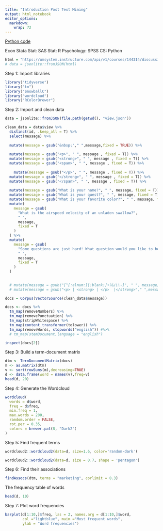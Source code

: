 ```yaml
---
title: "Introduction Post Text Mining"
output: html_notebook
editor_options: 
  markdown: 
    wrap: 72
---
```


[Python code](https://github.com/dsp444/save_canvas_discussion)


Econ Stata
Stat: SAS
Stat: R
Psychology: SPSS
CS: Python


```r
html = "https://umsystem.instructure.com/api/v1/courses/144314/discussion_topics/1494319/view?include_new_entries=1&include_enrollment_state=1"
# data = jsonlite::fromJSON(html)
```

Step 1: Import libraries

```r
library("tidyverse")
library("tm")
library("SnowballC")
library("wordcloud")
library("RColorBrewer")
```

Step 2: Import and clean data

```r
data = jsonlite::fromJSON(file.path(getwd(), "view.json"))

clean_data = data$view %>% 
  distinct(id, .keep_all = T) %>% 
  select(message) %>% 
  
  mutate(message = gsub("&nbsp;"," ",message,fixed = TRUE)) %>%
  
  mutate(message = gsub("<p>", " ", message , fixed = T)) %>%
  mutate(message = gsub("<strong>", " ", message , fixed = T)) %>%
  mutate(message = gsub("<span>", " ", message , fixed = T)) %>%
  
    mutate(message = gsub("</p>", " ", message , fixed = T)) %>%
  mutate(message = gsub("</strong>", " ", message , fixed = T)) %>%
  mutate(message = gsub("</span>", " ", message , fixed = T)) %>%
  
  mutate(message = gsub("What is your name?", " ", message, fixed = T)) %>%
  mutate(message = gsub("What is your quest?", " ", message, fixed = T)) %>%
  mutate(message = gsub("What is your favorite color?", " ", message, fixed = T)) %>%
  mutate(
    message = gsub(
      "What is the airspeed velocity of an unladen swallow?",
      " ",
      message,
      fixed = T
    )
  ) %>%
  mutate(
    message = gsub(
      "Some questions are just hard! What question would you like to be able to answer at the end of this course? In other words, what would you like to learn about marketing research?",
      " ",
      message,
      fixed = T
    )
  ) 
  
  
  # mutate(message = gsub("[^[:alnum:][:blank:]+?&/\\-]", " ", message))
  # mutate(message = gsub("<p> | <strong> | </p>  |</strong>"," ",message,fixed = TRUE))

docs = Corpus(VectorSource(clean_data$message))

docs <- docs %>%
  tm_map(removeNumbers) %>%
  tm_map(removePunctuation) %>%
  tm_map(stripWhitespace) %>% 
  tm_map(content_transformer(tolower)) %>% 
  tm_map(removeWords, stopwords("english")) #%>% 
  # tm_map(stemDocument,language = "english")

inspect(docs[2])
```

Step 3: Build a term-document matrix

```r
dtm <- TermDocumentMatrix(docs)
m <- as.matrix(dtm)
v <- sort(rowSums(m),decreasing=TRUE)
d <- data.frame(word = names(v),freq=v)
head(d, 20)
```

Step 4: Generate the Wordcloud

```r
wordcloud(
  words = d$word,
  freq = d$freq,
  min.freq = 1,
  max.words = 200,
  random.order = FALSE,
  rot.per = 0.35,
  colors = brewer.pal(8, "Dark2")
)
```

Step 5: Find frequent terms

```r
wordcloud2::wordcloud2(data=d, size=1.6, color='random-dark')
```

```r
wordcloud2::wordcloud2(data=d, size = 0.7, shape = 'pentagon')
```

Step 6: Find their associations

```r
findAssocs(dtm, terms = "marketing", corlimit = 0.3)
```

The frequency table of words

```r
head(d, 10)
```

Step 7: Plot word frequencies

```r
barplot(d[1:10,]$freq, las = 2, names.arg = d[1:10,]$word,
        col ="lightblue", main ="Most frequent words",
        ylab = "Word frequencies")
```
